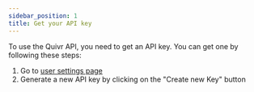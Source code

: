```yaml
---
sidebar_position: 1
title: Get your API key
---
```


To use the Quivr API, you need to get an API key. You can get one by following these steps:

1. Go to [user settings page](https://www.quivr.app/user)
2. Generate a new API key by clicking on the "Create new Key" button
